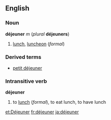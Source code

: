 ==English==
===Noun===
'''déjeuner''' ''m'' (''plural'' '''déjeuners''')

#[[lunch]], [[luncheon]] (''formal'')

===Derived terms===
*[[petit déjeuner]]

===Intransitive verb===
'''déjeuner'''

#to [[lunch]] (''formal''), to eat lunch, to have lunch

[[et:Déjeuner]]
[[fr:déjeuner]]
[[ja:déjeuner]]